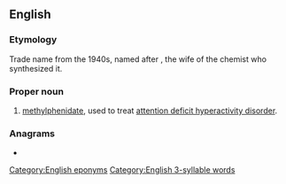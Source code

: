 ==English==

===Etymology===
Trade name from the 1940s, named after {{m|en|Rita}}, the wife of the chemist who synthesized it.

===Proper noun===
{{en-proper noun}}

# {{lb|en|pharmaceutical drug}} [[methylphenidate]], used to treat [[attention deficit hyperactivity disorder]].

===Anagrams===
* {{anagrams|en|trailin'}}

[[Category:English eponyms]]
[[Category:English 3-syllable words]]